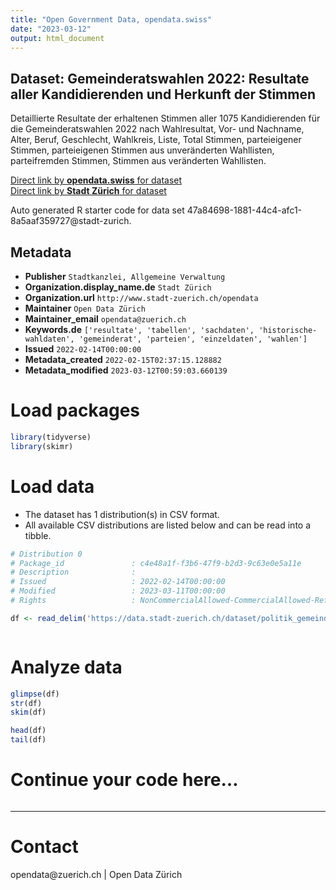 ```yaml
---
title: "Open Government Data, opendata.swiss"
date: "2023-03-12"
output: html_document
---
```


## Dataset: Gemeinderatswahlen 2022: Resultate aller Kandidierenden und Herkunft der Stimmen

Detaillierte Resultate der erhaltenen Stimmen aller 1075 Kandidierenden für die Gemeinderatswahlen 2022 nach Wahlresultat, Vor- und Nachname, Alter, Beruf, Geschlecht, Wahlkreis, Liste, Total Stimmen, parteieigener Stimmen, parteieigenen Stimmen aus unveränderten Wahllisten, parteifremden Stimmen, Stimmen aus veränderten Wahllisten.



[Direct link by **opendata.swiss** for dataset](https://opendata.swiss/de/dataset/gemeinderatswahlen-2022-resultate-aller-kandidierenden-und-herkunft-der-stimmen)<br>
[Direct link by **Stadt Zürich** for dataset](https://data.stadt-zuerich.ch/dataset/politik_gemeinderatswahlen_2022_resultate)

Auto generated R starter code for data set 47a84698-1881-44c4-afc1-8a5aaf359727@stadt-zurich.

## Metadata

- **Publisher** `Stadtkanzlei, Allgemeine Verwaltung`
- **Organization.display_name.de** `Stadt Zürich`
- **Organization.url** `http://www.stadt-zuerich.ch/opendata`
- **Maintainer** `Open Data Zürich`
- **Maintainer_email** `opendata@zuerich.ch`
- **Keywords.de** `['resultate', 'tabellen', 'sachdaten', 'historische-wahldaten', 'gemeinderat', 'parteien', 'einzeldaten', 'wahlen']`
- **Issued** `2022-02-14T00:00:00`
- **Metadata_created** `2022-02-15T02:37:15.128882`
- **Metadata_modified** `2023-03-12T00:59:03.660139`


# Load packages

```r

library(tidyverse)
library(skimr)

```

# Load data

-   The dataset has 1 distribution(s) in CSV format.
-   All available CSV distributions are listed below and can be read into a tibble.

```r

# Distribution 0
# Package_id               : c4e48a1f-f3b6-47f9-b2d3-9c63e0e5a11e
# Description              : 
# Issued                   : 2022-02-14T00:00:00
# Modified                 : 2023-03-11T00:00:00
# Rights                   : NonCommercialAllowed-CommercialAllowed-ReferenceNotRequired

df <- read_delim('https://data.stadt-zuerich.ch/dataset/politik_gemeinderatswahlen_2022_resultate/download/GRW_2022_resultate_kandidierende_und_herkunft_der_stimmen.csv')



```

# Analyze data

```r

glimpse(df)
str(df)
skim(df)

head(df)
tail(df)

```

# Continue your code here...

```r

```

------------------------------------------------------------------------

# Contact

opendata@zuerich.ch | Open Data Zürich
